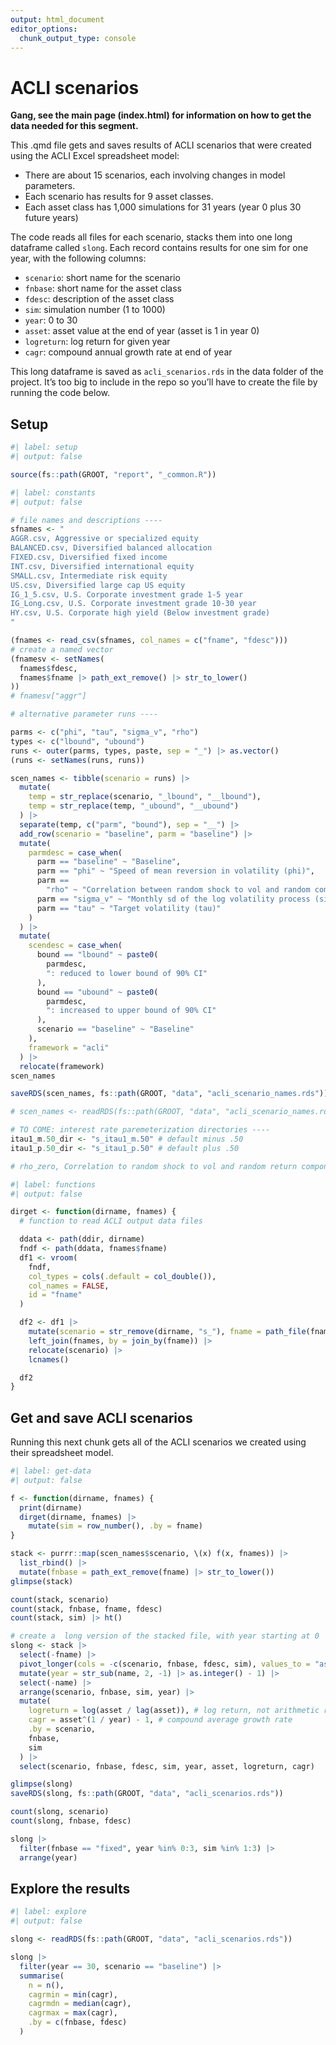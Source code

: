 ```yaml
---
output: html_document
editor_options: 
  chunk_output_type: console
---
```


# ACLI scenarios

**Gang, see the main page (index.html) for information on how to get the data needed for this segment.**

This .qmd file gets and saves results of ACLI scenarios that were created using the ACLI Excel spreadsheet model:

-   There are about 15 scenarios, each involving changes in model parameters.
-   Each scenario has results for 9 asset classes.
-   Each asset class has 1,000 simulations for 31 years (year 0 plus 30 future years)

The code reads all files for each scenario, stacks them into one long dataframe called `slong`. Each record contains results for one sim for one year, with the following columns:

-   `scenario`: short name for the scenario
-   `fnbase`: short name for the asset class
-   `fdesc`: description of the asset class
-   `sim`: simulation number (1 to 1000)
-   `year`: 0 to 30
-   `asset`: asset value at the end of year (asset is 1 in year 0)
-   `logreturn`: log return for given year
-   `cagr`: compound annual growth rate at end of year

This long dataframe is saved as `acli_scenarios.rds` in the data folder of the project. It's too big to include in the repo so you'll have to create the file by running the code below.

## Setup

```r
#| label: setup
#| output: false

source(fs::path(GROOT, "report", "_common.R"))

```

```r
#| label: constants
#| output: false

# file names and descriptions ----
sfnames <- "
AGGR.csv, Aggressive or specialized equity
BALANCED.csv, Diversified balanced allocation
FIXED.csv, Diversified fixed income
INT.csv, Diversified international equity
SMALL.csv, Intermediate risk equity
US.csv, Diversified large cap US equity
IG_1_5.csv, U.S. Corporate investment grade 1-5 year
IG_Long.csv, U.S. Corporate investment grade 10-30 year
HY.csv, U.S. Corporate high yield (Below investment grade)
"

(fnames <- read_csv(sfnames, col_names = c("fname", "fdesc")))
# create a named vector
(fnamesv <- setNames(
  fnames$fdesc,
  fnames$fname |> path_ext_remove() |> str_to_lower()
))
# fnamesv["aggr"]

# alternative parameter runs ----

parms <- c("phi", "tau", "sigma_v", "rho")
types <- c("lbound", "ubound")
runs <- outer(parms, types, paste, sep = "_") |> as.vector()
(runs <- setNames(runs, runs))

scen_names <- tibble(scenario = runs) |>
  mutate(
    temp = str_replace(scenario, "_lbound", "__lbound"),
    temp = str_replace(temp, "_ubound", "__ubound")
  ) |>
  separate(temp, c("parm", "bound"), sep = "__") |>
  add_row(scenario = "baseline", parm = "baseline") |>
  mutate(
    parmdesc = case_when(
      parm == "baseline" ~ "Baseline",
      parm == "phi" ~ "Speed of mean reversion in volatility (phi)",
      parm ==
        "rho" ~ "Correlation between random shock to vol and random component of return (rho)",
      parm == "sigma_v" ~ "Monthly sd of the log volatility process (sigma(v))",
      parm == "tau" ~ "Target volatility (tau)"
    )
  ) |>
  mutate(
    scendesc = case_when(
      bound == "lbound" ~ paste0(
        parmdesc,
        ": reduced to lower bound of 90% CI"
      ),
      bound == "ubound" ~ paste0(
        parmdesc,
        ": increased to upper bound of 90% CI"
      ),
      scenario == "baseline" ~ "Baseline"
    ),
    framework = "acli"
  ) |>
  relocate(framework)
scen_names

saveRDS(scen_names, fs::path(GROOT, "data", "acli_scenario_names.rds"))

# scen_names <- readRDS(fs::path(GROOT, "data", "acli_scenario_names.rds"))

# TO COME: interest rate paremeterization directories ----
itau1_m.50_dir <- "s_itau1_m.50" # default minus .50
itau1_p.50_dir <- "s_itau1_p.50" # default plus .50

# rho_zero, Correlation to random shock to vol and random return component (rho) set to zero for each equity fund

```

```r
#| label: functions
#| output: false

dirget <- function(dirname, fnames) {
  # function to read ACLI output data files

  ddata <- path(ddir, dirname)
  fndf <- path(ddata, fnames$fname)
  df1 <- vroom(
    fndf,
    col_types = cols(.default = col_double()),
    col_names = FALSE,
    id = "fname"
  )

  df2 <- df1 |>
    mutate(scenario = str_remove(dirname, "s_"), fname = path_file(fname)) |>
    left_join(fnames, by = join_by(fname)) |>
    relocate(scenario) |>
    lcnames()

  df2
}

```

## Get and save ACLI scenarios

Running this next chunk gets all of the ACLI scenarios we created using their spreadsheet model.

```r
#| label: get-data
#| output: false

f <- function(dirname, fnames) {
  print(dirname)
  dirget(dirname, fnames) |>
    mutate(sim = row_number(), .by = fname)
}

stack <- purrr::map(scen_names$scenario, \(x) f(x, fnames)) |>
  list_rbind() |>
  mutate(fnbase = path_ext_remove(fname) |> str_to_lower())
glimpse(stack)

count(stack, scenario)
count(stack, fnbase, fname, fdesc)
count(stack, sim) |> ht()

# create a  long version of the stacked file, with year starting at 0
slong <- stack |>
  select(-fname) |>
  pivot_longer(cols = -c(scenario, fnbase, fdesc, sim), values_to = "asset") |>
  mutate(year = str_sub(name, 2, -1) |> as.integer() - 1) |>
  select(-name) |>
  arrange(scenario, fnbase, sim, year) |>
  mutate(
    logreturn = log(asset / lag(asset)), # log return, not arithmetic return
    cagr = asset^(1 / year) - 1, # compound average growth rate
    .by = scenario,
    fnbase,
    sim
  ) |>
  select(scenario, fnbase, fdesc, sim, year, asset, logreturn, cagr)

glimpse(slong)
saveRDS(slong, fs::path(GROOT, "data", "acli_scenarios.rds"))

count(slong, scenario)
count(slong, fnbase, fdesc)

slong |>
  filter(fnbase == "fixed", year %in% 0:3, sim %in% 1:3) |>
  arrange(year)


```

## Explore the results

```r
#| label: explore
#| output: false

slong <- readRDS(fs::path(GROOT, "data", "acli_scenarios.rds"))

slong |>
  filter(year == 30, scenario == "baseline") |>
  summarise(
    n = n(),
    cagrmin = min(cagr),
    cagrmdn = median(cagr),
    cagrmax = max(cagr),
    .by = c(fnbase, fdesc)
  )

```
